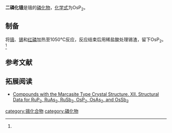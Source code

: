 {{Chembox
| Name = 二磷化锇
| NameEn = Osmium phosphide
| ImageFile = 
| ImageSize = 
| IUPACName = 
| IUPACNameZh =
| OtherNames = 
| Abbreviations = 
| Section1 = {{Chembox Identifiers
|   CASNo = 12037-59-1
|   CASNo_Ref = {{cascite|correct|CAS}}
|   PubChem = 
|   SMILES = 
  }}
| Section2 = {{Chembox Properties
|   Formula = OsP<sub>2</sub>
|   MolarMass = 252.18
|   Appearance = 黑色晶体<ref name=daniel>Daniel E. Bugaris, Christos D. Malliakas, Daniel P. Shoemaker, et al. Crystal Growth and Characterization of the Narrow-Band-Gap Semiconductors OsPn<sub>2</sub> (Pn = P, As, Sb). ''Inorg. Chem.'', 2014</ref>
|   Density = 
|   MeltingPt = 
|   BoilingPt = 
|   Solubility = 
  }}
| Section3 = {{Chembox Hazards
|   MainHazards = 
|   FlashPt = 
|   Autoignition = 
  }}
| Section8 = {{Chembox Related
| OtherCpds = }}
}}
'''二磷化锇'''是锇的[[磷化物|磷化物]]，[[化学式|化学式]]为OsP<sub>2</sub>。

==制备==
将[[锇|锇]]、[[锡|锡]]和[[红磷|红磷]]加热至1050℃反应，反应结束后用稀盐酸处理锡渣，留下OsP<sub>2</sub>。<ref name=daniel />
==参考文献==
{{reflist}}
==拓展阅读==
* [http://actachemscand.org/pdf/acta_vol_31a_p0253-0259.pdf Compounds with the Marcasite Type Crystal Structure. XII. Structural Data for RuP<sub>2</sub>, RuAs<sub>2</sub>, RuSb<sub>2</sub>, OsP<sub>2</sub>, OsAs<sub>2</sub>, and OsSb<sub>2</sub>] {{Wayback|url=http://actachemscand.org/pdf/acta_vol_31a_p0253-0259.pdf |date=20180722154926 }}
{{锇化合物}}
{{磷化物}}

[[category:锇化合物|category:锇化合物]]
[[category:磷化物|category:磷化物]]